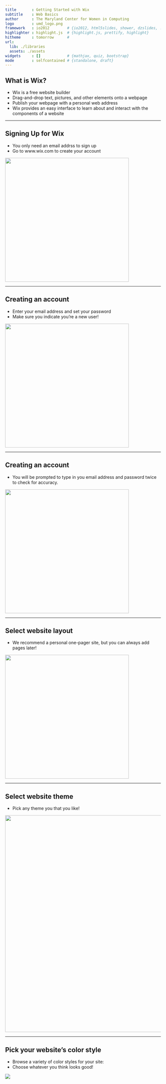 ```yaml
---
title       : Getting Started with Wix
subtitle    : Web Basics
author      : The Maryland Center for Women in Computing
logo        : umd_logo.png
framework   : io2012        # {io2012, html5slides, shower, dzslides, ...}
highlighter : highlight.js  # {highlight.js, prettify, highlight}
hitheme     : tomorrow      # 
url:
  lib: ./libraries
  assets: ./assets
widgets     : []            # {mathjax, quiz, bootstrap}
mode        : selfcontained # {standalone, draft}
---
```


## What is Wix?

- Wix is a free website builder
- Drag-and-drop text, pictures, and other elements onto a webpage 
- Publish your webpage with a personal web address
- Wix provides an easy interface to learn about and interact with the components of a website

---

## Signing Up for Wix

- You only need an email addrss to sign up
- Go to www.wix.com to create your account

<img class=center src="./assets/img/wix_home.png" height=400 />

---

## Creating an account

- Enter your email address and set your password
- Make sure you indicate you're a new user!

<img class=center src="./assets/img/wix_login_one.png" height=400 />

---

## Creating an account

- You will be prompted to type in you email address and password twice to check for accuracy.

<img class=center src="./assets/img/wix_login_two.png" height=400 />

---

## Select website layout

- We recommend a personal one-pager site, but you can always add pages later!

<img class=center src="./assets/img/wix_select.png" height=400 />


---

## Select website theme

- Pick any theme you that you like!

<img class=center src="./assets/img/wix_themes.png" height=700 />

---

## Pick your website's color style

- Browse a variety of color styles for your site:
- Choose whatever you think looks good!

<img class=center src="./assets/img/wix_colors.png" height=auto />